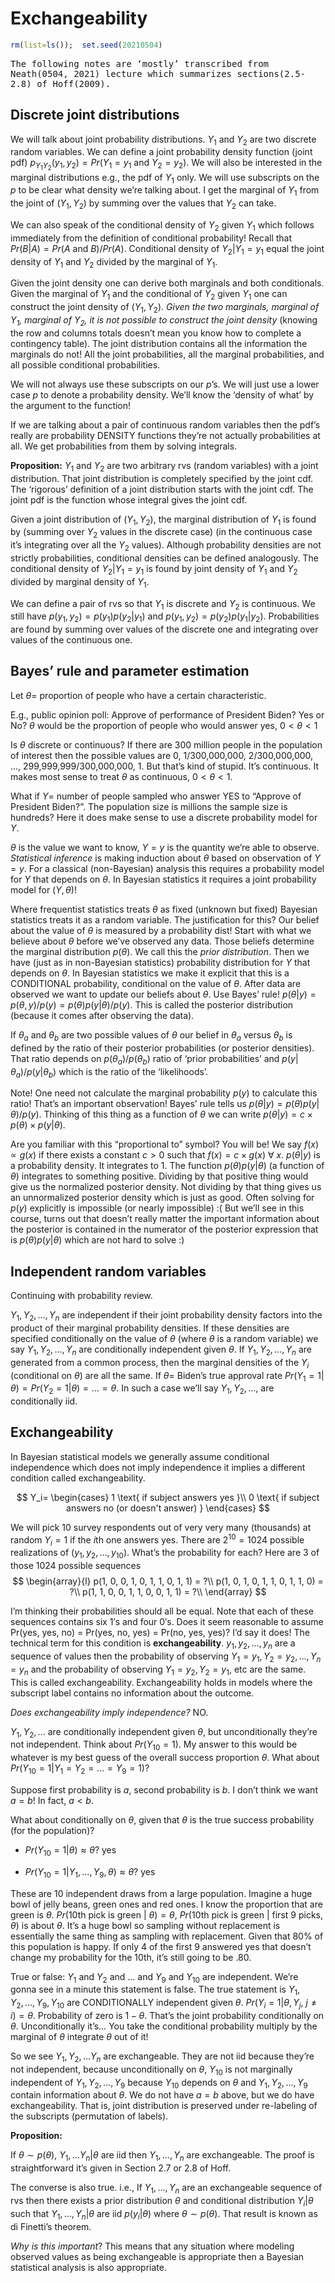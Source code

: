 # Exchangeability

```r
rm(list=ls());  set.seed(20210504)
```


<tt>The following notes are 'mostly' transcribed from Neath(0504, 2021) lecture which summarizes sections(2.5-2.8) of Hoff(2009).</tt>

## Discrete joint distributions

We will talk about joint probability distributions. $Y_1$ and $Y_2$ are two discrete random variables. We can define a joint probability density function (joint pdf) $p_{Y_1Y_2}(y_1, y_2) = Pr(Y_1 = y_1  \text{ and }  Y_2 = y_2)$. We will also be interested in the marginal distributions e.g., the pdf of $Y_1$ only. We will use subscripts on the $p$ to be clear what density we’re talking about. I get the marginal of $Y_1$ from the joint of $(Y_1, Y_2)$ by summing over the values that $Y_2$ can take.

We can also speak of the conditional density of $Y_2$ given $Y_1$ which follows immediately from the definition of conditional probability! Recall that $Pr( B | A ) = Pr(A \text{ and } B) / Pr(A)$. Conditional density of $Y_2 | Y_1=y_1$ equal the joint density of $Y_1$ and $Y_2$ divided by the marginal of $Y_1$.

Given the joint density one can derive both marginals and both conditionals. Given the marginal of $Y_1$ and the conditional of $Y_2$ given $Y_1$ one can construct the joint density of $(Y_1, Y_2)$. *Given the two marginals, marginal of $Y_1$, marginal of $Y_2$, it is not possible to construct the joint density* (knowing the row and columns totals doesn't mean you know how to complete a contingency table). The joint distribution contains all the information the marginals do not! All the joint probabilities, all the marginal probabilities, and all possible conditional probabilities.

We will not always use these subscripts on our $p$'s. We will just use a lower case $p$ to denote a probability density. We'll know the 'density of what' by the argument to the function! 

If we are talking about a pair of continuous random variables then the pdf's really are probability DENSITY functions they're not actually probabilities at all. We get probabilities from them by solving integrals.

**Proposition:** $Y_1$ and $Y_2$ are two arbitrary rvs (random variables) with a joint distribution. That joint distribution is completely specified by the joint cdf. The 'rigorous' definition of a joint distribution starts with the joint cdf. The joint pdf is the function whose integral gives the joint cdf.

Given a joint distribution of ($Y_1, Y_2$), the marginal distribution of $Y_1$ is found by (summing over $Y_2$ values in the discrete case) (in the continuous case it's integrating over all the $Y_2$ values). Although probability densities are not strictly probabilities, conditional densities can be defined analogously. The conditional density of $Y_2 | Y_1 = y_1$ is found by joint density of $Y_1$ and $Y_2$ divided by marginal density of $Y_1$. 

We can define a pair of rvs so that $Y_1$ is discrete and $Y_2$ is continuous. We still have $p(y_1, y_2) = p(y_1) p(y_2 | y_1)$ and $p(y_1, y_2) = p(y_2) p(y_1 | y_2)$.  Probabilities are found by summing over values of the discrete one and integrating over values of the continuous one.

## Bayes' rule and parameter estimation {#bayesrule}

Let $\theta =$ proportion of people who have a certain characteristic. 

E.g., public opinion poll: Approve of performance of President Biden? Yes or No? $\theta$ would be the proportion of people who would answer yes, $0 < \theta < 1$

Is $\theta$ discrete or continuous? If there are 300 million people in the population of interest then the possible values are 0, 1/300,000,000, 2/300,000,000, ..., 299,999,999/300,000,000, 1. But that's kind of stupid. It's continuous. It makes most sense to treat $\theta$ as continuous, $0 < \theta < 1$.

What if $Y =$ number of people sampled who answer YES to "Approve of President Biden?". The population size is millions the sample size is hundreds? Here it does make sense to use a discrete probability model for $Y$.

$\theta$ is the value we want to know, $Y = y$ is the quantity we're able to observe. *Statistical inference* is making induction about $\theta$ based on observation of $Y = y$. For a classical (non-Bayesian) analysis this requires a probability model for $Y$ that depends on $\theta$. In Bayesian statistics it requires a joint probability model for $(Y , \theta)$!

Where frequentist statistics treats $\theta$ as fixed (unknown but fixed) Bayesian statistics treats it as a random variable. The justification for this? Our belief about the value of $\theta$ is measured by a probability dist! Start with what we believe about $\theta$ before we've observed any data. Those beliefs determine the marginal distribution $p(\theta)$. We call this the *prior distribution*. Then we have (just as in non-Bayesian statistics) probability distribution for $Y$ that depends on $\theta$. In Bayesian statistics we make it explicit that this is a CONDITIONAL probability, conditional on the value of $\theta$. After data are observed we want to update our beliefs about $\theta$. Use Bayes' rule! $p(\theta | y) = p(\theta, y) / p(y) = p(\theta) p(y | \theta) / p(y)$. This is called the posterior distribution (because it comes after observing the data). 

If $\theta_a$ and $\theta_b$ are two possible values of $\theta$ our belief in $\theta_a$ versus $\theta_b$ is defined by the ratio of their posterior probabilities (or posterior densities). That ratio depends on $p(\theta_a) / p(\theta_b)$ ratio of 'prior probabilities' and $p(y | \theta_a) / p(y | \theta_b)$ which is the ratio of the 'likelihoods'.

Note! One need not calculate the marginal probability $p(y)$ to calculate this ratio! That's an important observation! Bayes' rule tells us $p(\theta | y) = p(\theta) p(y | \theta) / p(y)$. Thinking of this thing as a function of $\theta$ we can write $p(\theta | y) = c \times p(\theta) \times p(y | \theta)$.

Are you familiar with this "proportional to" symbol? You will be! We say $f(x) \propto g(x)$ if there exists a constant $c > 0$ such that
$f(x) = c \times g(x) ~\forall ~x$. $p(\theta | y)$ is a probability density. It integrates to 1. The function $p(\theta) p(y | \theta)$
(a function of $\theta$) integrates to something positive. Dividing by that positive thing would give us the normalized posterior density. Not dividing by that thing gives us an unnormalized posterior density which is just as good. Often solving for $p(y)$ explicitly is impossible (or nearly impossible) :( But we'll see in this course, turns out that doesn't really matter the important information about the posterior is contained in the numerator of the posterior expression that is $p(\theta ) p(y | \theta)$ which are not hard to solve :)

## Independent random variables

Continuing with probability review.

$Y_1, Y_2, \ldots , Y_n$ are independent if their joint probability density factors into the product of their marginal probability densities. If these densities are specified conditionally on the value of $\theta$ (where $\theta$ is a random variable) we say  $Y_1, Y_2, \ldots, Y_n$ are conditionally independent given $\theta$. If $Y_1, Y_2, \ldots, Y_n$ are generated from a common process, then the marginal densities of the $Y_i$ (conditional on $\theta$) are all the same. If $\theta =$ Biden's true approval rate $Pr(Y_1 = 1 | \theta) = Pr(Y_2 = 1 | \theta) = … = \theta$. In such a case we'll say $Y_1, Y_2, …,$ are conditionally iid.

## Exchangeability

In Bayesian statistical models we generally assume conditional independence which does not imply independence it implies a different condition called exchangeability.

$$
Y_i= 
\begin{cases}
1 \text{ if subject answers yes }\\
0 \text{ if subject answers no (or doesn't answer) }
\end{cases}
$$

We will pick 10 survey respondents out of very very many (thousands) at random $Y_i = 1$ if the $i$th one answers yes. There are $2^{10} = 1024$ possible realizations of $(y_1, y_2, …, y_{10})$. What's the probability for each? Here are 3 of those 1024 possible sequences
$$
\begin{array}{l}
p(1, 0, 0, 1, 0, 1, 1, 0, 1, 1) = ?\\
p(1, 0, 1, 0, 1, 1, 0, 1, 1, 0) = ?\\
p(1, 1, 0, 0, 1, 1, 0, 0, 1, 1) = ?\\
\end{array}
$$

I'm thinking their probabilities should all be equal. Note that each of these sequences contains six $1'$s and four $0'$s. Does it seem reasonable to assume Pr(yes, yes, no) = Pr(yes, no, yes) = Pr(no, yes, yes)? I'd say it does! The technical term for this condition is **exchangeability**. $y_1, y_2, …, y_n$ are a sequence of values then the probability of observing $Y_1 = y_1, Y_2 = y_2, … , Y_n = y_n$ and the probability of observing $Y_1 = y_2, Y_2 = y_1$, etc are the same. This is called exchangeability. Exchangeability holds in models where the subscript label contains no information about the outcome.

*Does exchangeability imply independence?* NO.

$Y_1, Y_2 , …$ are conditionally independent given $\theta$, but unconditionally they're not independent. Think about $Pr(Y_{10} = 1).$ My answer to this would be whatever is my best guess of the overall success proportion $\theta$. What about $Pr(Y_{10} = 1 | Y_1 = Y_2 = … = Y_9 = 1)?$

Suppose first probability is $a$, second probability is $b$. I don't think we want $a = b$! In fact, $a<b$.

What about conditionally on $\theta$, given that $\theta$ is the true success probability (for the population)?

* $Pr(Y_{10} = 1 | \theta) \approx \theta?$ yes

* $Pr(Y_{10} = 1 | Y_1, …, Y_9 , \theta) \approx \theta?$ yes

These are 10 independent draws from a large population. Imagine a huge bowl of jelly beans, green ones and red ones. I know the proportion that are green is $\theta.$ $Pr(10$th pick is green | $\theta) = \theta,~ Pr(10$th pick is green | first $9$ picks, $\theta)$ is about $\theta$. It's a huge bowl so sampling without replacement is essentially the same thing as sampling with replacement. Given that 80% of this population is happy. If only 4 of the first 9 answered yes that doesn't change my probability for the 10th, it's still going to be .80.

True or false: $Y_1$ and $Y_2$ and … and $Y_9$ and $Y_{10}$ are independent. We're gonna see in a minute this statement is false. The true statement is $Y_1, Y_2, … , Y_9, Y_{10}$ are CONDITIONALLY independent given $\theta.$ $Pr(Y_i = 1 | \theta , Y_j,~ j \neq i) = \theta.$ Probability of zero is $1-\theta.$ That's the joint probability conditionally on $\theta.$ Unconditionally it's... You take the conditional probability multiply by the marginal of $\theta$ integrate $\theta$ out of it!

So we see $Y_1, Y_2, ... Y_n$ are exchangeable. They are not iid because they're not independent, because unconditionally on $\theta,$ $Y_{10}$ is not marginally independent of $Y_1, Y_2, …, Y_9$ because $Y_{10}$ depends on $\theta$ and $Y_1, Y_2, …, Y_9$ contain information about $\theta$. We do not have $a=b$ above, but we do have exchangeability. That is, joint distribution is preserved under re-labeling of the subscripts (permutation of labels).

**Proposition:**

If $\theta \sim p(\theta),$ $Y_1, … Y_n | \theta$ are iid then $Y_1, …, Y_n$ are exchangeable. The proof is straightforward it's given in Section 2.7 or 2.8 of Hoff. 

The converse is also true. i.e., If $Y_1, …, Y_n$ are an exchangeable sequence of rvs then there exists a prior distribution $\theta$ and conditional distribution $Y_i | \theta$ such that $Y_1, …, Y_n | \theta$ are iid $p(y_i | \theta)$ where $\theta \sim p(\theta)$. That result is known as di Finetti's theorem.

*Why is this important*? This means that any situation where modeling observed values as being exchangeable is appropriate then a Bayesian statistical analysis is also appropriate.
